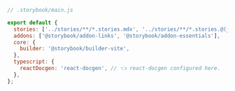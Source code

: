 ```js
// .storybook/main.js

export default {
  stories: ['../stories/**/*.stories.mdx', '../stories/**/*.stories.@(js|jsx|ts|tsx)'],
  addons: ['@storybook/addon-links', '@storybook/addon-essentials'],
  core: {
    builder: '@storybook/builder-vite',
  },
  typescript: {
    reactDocgen: 'react-docgen', // 👈 react-docgen configured here.
  },
};
```
